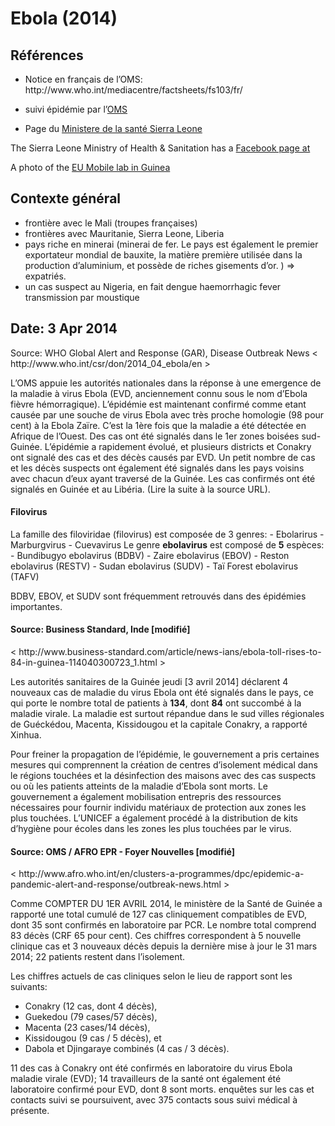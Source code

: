 Ebola (2014)
========================================================

Références
----------

- Notice en français de l'OMS: http://www.who.int/mediacentre/factsheets/fs103/fr/
- suivi épidémie par l'[OMS](http://who.int/csr/don/archive/disease/ebola/en/)

- Page du [Ministere de la santé Sierra Leone](http://www.mohsw.gov.lr/documents/Liberia%20EVD%20epidemic%20sitrep-%20on%2039-%2022-06-14.pdf%20docx.pdf)

The Sierra Leone Ministry of Health & Sanitation has a [Facebook page at](https://www.facebook.com/pages/Ministry-of-Health-and-Sanitation-Sierra-Leone/281064805403702)

A photo of the [EU Mobile lab in Guinea](http://ec.europa.eu/echo/images/photos/news/2014/20140411.jpg)


Contexte général
----------------

- frontière avec le Mali (troupes françaises)
- frontières avec Mauritanie, Sierra Leone, Liberia
- pays riche en minerai (minerai de fer. Le pays est également le premier exportateur mondial de bauxite, la matière première utilisée dans la production d'aluminium, et possède de riches gisements d'or. ) => expatriés.
- un cas suspect au Nigeria, en fait dengue haemorrhagic fever transmission par moustique

Date: 3 Apr 2014
----------------
Source: WHO Global Alert and Response (GAR), Disease Outbreak News < http://www.who.int/csr/don/2014_04_ebola/en > 

L'OMS appuie les autorités nationales dans la réponse à une emergence de la maladie à virus Ebola (EVD, anciennement connu sous le nom d'Ebola fièvre hémorragique). L'épidémie est maintenant confirmé comme etant causée par une souche de virus Ebola avec très proche homologie (98 pour cent) à la Ebola Zaïre. C'est la 1ère fois que la maladie a été détectée en Afrique de l'Ouest. Des cas ont été signalés dans le 1er zones boisées sud-Guinée. L'épidémie a rapidement évolué, et plusieurs districts et Conakry ont signalé des cas et des décès causés par EVD. Un petit nombre de cas et les décès suspects ont également été signalés dans les pays voisins avec chacun d'eux ayant traversé de la Guinée.
Les cas confirmés ont été signalés en Guinée et au Libéria. (Lire la suite
à la source URL). 

#### Filovirus

La famille des filoviridae (filovirus) est composée de 3 genres:
- Ebolarirus
- Marburgvirus
- Cuevavirus
Le genre **ebolavirus** est composé de **5** espèces:
- Bundibugyo ebolavirus (BDBV)
- Zaire ebolavirus (EBOV)
- Reston ebolavirus (RESTV)
- Sudan ebolavirus (SUDV)
- Taï Forest ebolavirus (TAFV)

BDBV, EBOV, et SUDV sont fréquemment retrouvés dans des épidémies importantes.

#### Source: Business Standard, Inde [modifié]
< http://www.business-standard.com/article/news-ians/ebola-toll-rises-to-84-in-guinea-114040300723_1.html >


Les autorités sanitaires de la Guinée jeudi [3 avril 2014] déclarent 4 nouveaux cas de maladie du virus Ebola ont été signalés dans le pays, ce qui porte le nombre total de patients à **134**, dont **84** ont succombé à la maladie virale. La maladie est surtout répandue dans le sud villes régionales de Guéckédou, Macenta, Kissidougou et la capitale Conakry, a rapporté Xinhua.

Pour freiner la propagation de l'épidémie, le gouvernement a pris certaines mesures qui comprennent la création de centres d'isolement médical dans le régions touchées et la désinfection des maisons avec des cas suspects ou où les patients atteints de la maladie d'Ebola sont morts. Le gouvernement a également mobilisation entrepris des ressources nécessaires pour fournir individu matériaux de protection aux zones les plus touchées. L'UNICEF a également procédé à la distribution de kits d'hygiène pour écoles dans les zones les plus touchées par le virus. 

#### Source: OMS / AFRO EPR - Foyer Nouvelles [modifié]
< http://www.afro.who.int/en/clusters-a-programmes/dpc/epidemic-a-pandemic-alert-and-response/outbreak-news.html >


Comme COMPTER DU 1ER AVRIL 2014, le ministère de la Santé de Guinée a rapporté une
total cumulé de 127 cas cliniquement compatibles de EVD, dont
35 sont confirmés en laboratoire par PCR. Le nombre total comprend 83
décès (CRF 65 pour cent). Ces chiffres correspondent à 5 nouvelle clinique
cas et 3 nouveaux décès depuis la dernière mise à jour le 31 mars 2014; 22
patients restent dans l'isolement.

Les chiffres actuels de cas cliniques selon le lieu de rapport sont les suivants:

- Conakry (12 cas, dont 4 décès),
- Guekedou (79 cases/57 décès),
- Macenta (23 cases/14 décès),
- Kissidougou (9 cas / 5 décès), et
- Dabola et Djingaraye combinés (4 cas / 3 décès).

11 des cas à Conakry ont été confirmés en laboratoire du virus Ebola
maladie virale (EVD); 14 travailleurs de la santé ont également été laboratoire
confirmé pour EVD, dont 8 sont morts. enquêtes sur les cas et contacts
suivi se poursuivent, avec 375 contacts sous suivi médical à
présente. 

